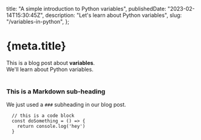 
  title: "A simple introduction to Python variables",
  publishedDate: "2023-02-14T15:30:45Z",
  description: "Let's learn about Python variables",
  slug: "/variables-in-python",
};

<ArticleHead
  title={meta.title}
  publishedDate={meta.publishedDate}
  description={meta.description}
/>

# {meta.title}

<div>
  This is a blog post about <strong>variables</strong>. <br />
  We'll learn about Python variables.
</div>

<br />

### This is a Markdown sub-heading

We just used a `###` subheading in our blog post.

```
  // this is a code block
  const doSomething = () => {
    return console.log('hey')
  }
```
